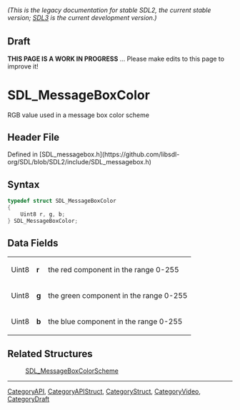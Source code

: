 ====== (This is the legacy documentation for stable SDL2, the current stable version; [https://wiki.libsdl.org/SDL3/ SDL3] is the current development version.) ======

== Draft ==

'''THIS PAGE IS A WORK IN PROGRESS''' ... Please make edits to this page to improve it!


<!-- #*^*^*^*^*See https://wiki.libsdl.org/SGStructures for details on editing this page*^*^*^*^* -->
= SDL_MessageBoxColor =

RGB value used in a message box color scheme

== Header File ==

Defined in [SDL_messagebox.h](https://github.com/libsdl-org/SDL/blob/SDL2/include/SDL_messagebox.h)

== Syntax ==

<syntaxhighlight lang='c'>
typedef struct SDL_MessageBoxColor
{
    Uint8 r, g, b;
} SDL_MessageBoxColor;</syntaxhighlight>

== Data Fields ==

{|
|Uint8
|'''r'''
|the red component in the range 0-255
|-
|Uint8
|'''g'''
|the green component in the range 0-255
|-
|Uint8
|'''b'''
|the blue component in the range 0-255
|}

== Related Structures ==

:[[SDL_MessageBoxColorScheme]]

----
[[CategoryAPI]], [[CategoryAPIStruct]], [[CategoryStruct]], [[CategoryVideo]], [[CategoryDraft]]


